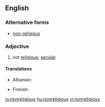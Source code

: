 ==English==

===Alternative forms===
* [[non-religious]]

===Adjective===
{{en-adj|-}}

# not [[religious]]; [[secular]]

====Translations====
{{trans-top|not religious; secular}}
* Albanian: {{t+|sq|jofetar}}
{{trans-mid}}
* Finnish: {{t|fi|epäuskonnollinen}}
{{trans-bottom}}

[[io:nonreligious]]
[[hu:nonreligious]]
[[vi:nonreligious]]